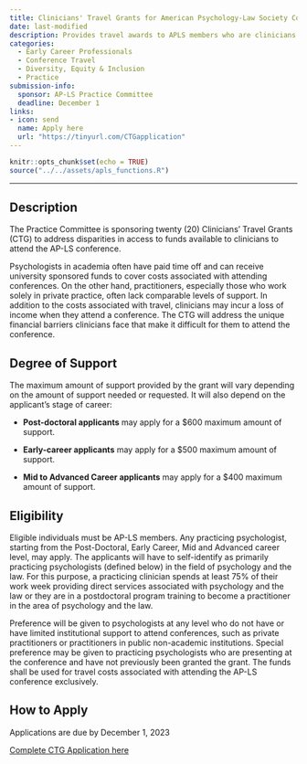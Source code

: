 ```yaml
---
title: Clinicians' Travel Grants for American Psychology-Law Society Conference
date: last-modified
description: Provides travel awards to APLS members who are clinicians to attend the American Psychology-Law Society Conference.
categories: 
  - Early Career Professionals
  - Conference Travel
  - Diversity, Equity & Inclusion
  - Practice
submission-info:
  sponsor: AP-LS Practice Committee
  deadline: December 1
links:
- icon: send
  name: Apply here
  url: "https://tinyurl.com/CTGapplication"
---
```


```r
knitr::opts_chunk$set(echo = TRUE)
source("../../assets/apls_functions.R")
```
<hr>

::: panel-tabset 
## Description

The Practice Committee is sponsoring twenty (20) Clinicians' Travel Grants (CTG) to address disparities in access to funds available to clinicians to attend the AP-LS conference.

Psychologists in academia often have paid time off and can receive university sponsored funds to cover costs associated with attending conferences. On the other hand, practitioners, especially those who work solely in private practice, often lack comparable levels of support. In addition to the costs associated with travel, clinicians may incur a loss of income when they attend a conference. The CTG will address the unique financial barriers clinicians face that make it difficult for them to attend the conference.

::: callout-note
## Degree of Support

The maximum amount of support provided by the grant will vary depending on the amount of support needed or requested. It will also depend on the applicant's stage of career:

-   **Post-doctoral applicants** may apply for a \$600 maximum amount of support.

-   **Early-career applicants** may apply for a \$500 maximum amount of support.

-   **Mid to Advanced Career applicants** may apply for a \$400 maximum amount of support.
:::

## Eligibility

Eligible individuals must be AP-LS members. Any practicing psychologist, starting from the Post-Doctoral, Early Career, Mid and Advanced career level, may apply. The applicants will have to self-identify as primarily practicing psychologists (defined below) in the field of psychology and the law. For this purpose, a practicing clinician spends at least 75% of their work week providing direct services associated with psychology and the law or they are in a postdoctoral program training to become a practitioner in the area of psychology and the law.

Preference will be given to psychologists at any level who do not have or have limited institutional support to attend conferences, such as private practitioners or practitioners in public non-academic institutions. Special preference may be given to practicing psychologists who are presenting at the conference and have not previously been granted the grant. The funds shall be used for travel costs associated with attending the AP-LS conference exclusively.

## How to Apply

Applications are due by December 1, 2023

<a class="btn btn-primary" href="https://tinyurl.com/CTGapplication" role="button">Complete CTG Application here</a>

:::
